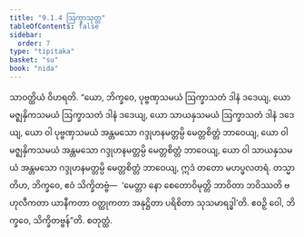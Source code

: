 ```yaml
---
title: "9.1.4 ဩက္ခာသုတ္တ"
tableOfContents: false
sidebar:
  order: 7
type: "tipitaka"
basket: "su"
book: "nida"
---
```



<DynamicBreadcrumb />

<Division number="226" book="nida">

<Paragraph number="1218" book="nida">
သာဝတ္ထိယံ ဝိဟရတိ. “ယော, ဘိက္ခဝေ, ပုဗ္ဗဏှသမယံ ဩက္ခာသတံ ဒါနံ ဒဒေယျ, ယော မဇ္ဈနှိကသမယံ ဩက္ခာသတံ ဒါနံ ဒဒေယျ, ယော သာယနှသမယံ ဩက္ခာသတံ ဒါနံ ဒဒေယျ, ယော ဝါ ပုဗ္ဗဏှသမယံ အန္တမသော ဂဒ္ဒုဟနမတ္တမ္ပိ မေတ္တစိတ္တံ ဘာဝေယျ, ယော ဝါ မဇ္ဈနှိကသမယံ အန္တမသော ဂဒ္ဒုဟနမတ္တမ္ပိ မေတ္တစိတ္တံ ဘာဝေယျ, ယော ဝါ သာယနှသမယံ အန္တမသော ဂဒ္ဒုဟနမတ္တမ္ပိ မေတ္တစိတ္တံ ဘာဝေယျ, ဣဒံ တတော မဟပ္ဖလတရံ. တသ္မာတိဟ, ဘိက္ခဝေ, ဧဝံ သိက္ခိတဗ္ဗံ—  ‘မေတ္တာ နော စေတောဝိမုတ္တိ ဘာဝိတာ ဘဝိဿတိ ဗဟုလီကတာ ယာနီကတာ ဝတ္ထုကတာ အနုဋ္ဌိတာ ပရိစိတာ သုသမာရဒ္ဓါ’တိ. ဧဝဉှိ ဝေါ, ဘိက္ခဝေ, သိက္ခိတဗ္ဗန်”တိ.

</Paragraph>
</Division>

<Paragraph number="1219" type="center" book="nida">
စတုတ္ထံ.
</Paragraph>